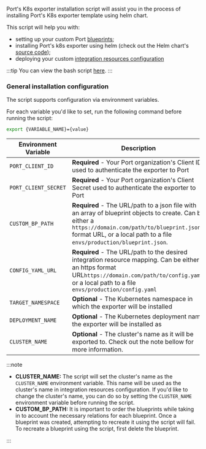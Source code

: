 Port's K8s exporter installation script will assist you in the process of installing Port's K8s exporter template using
helm chart.

This script will help you with:

- setting up your custom Port [blueprints](../../../define-your-data-model/setup-blueprint);
- installing Port's k8s exporter using helm (check out the Helm
  chart's [source code](https://github.com/port-labs/helm-charts/tree/main/charts/port-k8s-exporter));
- deploying your custom [integration resources configuration](../kubernetes.md#exporter-configuration-structure)

:::tip
You can view the bash script [here](https://github.com/port-labs/template-assets/blob/main/kubernetes/install.sh).
:::

### General installation configuration

The script supports configuration via environment variables.

For each variable you'd like to set, run the following command before running the script:

```bash showLineNumbers
export {VARIABLE_NAME}={value}
```

| Environment Variable | Description                                                                                                                                                                                                                  | Default                                                                                    |
|----------------------|------------------------------------------------------------------------------------------------------------------------------------------------------------------------------------------------------------------------------|--------------------------------------------------------------------------------------------|
| `PORT_CLIENT_ID`     | **Required** - Your Port organization's Client ID used to authenticate the exporter to Port                                                                                                                                  |                                                                                            |
| `PORT_CLIENT_SECRET` | **Required** - Your Port organization's Client Secret used to authenticate the exporter to Port                                                                                                                              |                                                                                            |
| `CUSTOM_BP_PATH`     | **Required** - The URL/path to a json file with an array of blueprint objects to create. Can be either a `https://domain.com/path/to/blueprint.json` format URL, or a local path to a file `envs/production/blueprint.json`. |                                                                                            |
| `CONFIG_YAML_URL`    | **Required** - The URL/path to the desired integration resource mapping. Can be either an https format URL`https://domain.com/path/to/config.yaml`, or a local path to a file `envs/production/config.yaml`                  | `https://github.com/port-labs/template-assets/blob/main/kubernetes/kubernetes_config.yaml` |
| `TARGET_NAMESPACE`   | **Optional** - The Kubernetes namespace in which the exporter will be installed                                                                                                                                              | `port-k8s-exporter`                                                                        |
| `DEPLOYMENT_NAME`    | **Optional** - The Kubernetes deployment name the exporter will be installed as                                                                                                                                              | `port-k8s-exporter`                                                                        |
| `CLUSTER_NAME`       | **Optional** - The cluster's name as it will be exported to. Check out the note bellow for more information.                                                                                                                 | `my-cluster`                                                                               |

:::note

- **CLUSTER_NAME:** The script will set the cluster's name as the `CLUSTER_NAME` environment variable. This name will be
  used as the cluster's name in integration resources configuration. If you'd like to change the cluster's name, you can do so by setting
  the `CLUSTER_NAME` environment variable before running the script.
- **CUSTOM_BP_PATH:** It is important to order the blueprints while taking in to account the necessary relations for
  each blueprint. Once a blueprint was created, attempting to recreate it using the script will fail. To recreate a
  blueprint using the script, first delete the blueprint.

:::